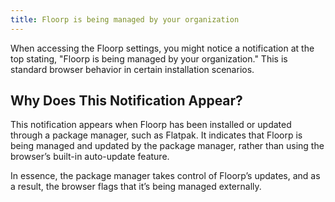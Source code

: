```yaml
---
title: Floorp is being managed by your organization
---
```



When accessing the Floorp settings, you might notice a notification at the top stating, "Floorp is being managed by your organization." This is standard browser behavior in certain installation scenarios.

## Why Does This Notification Appear?
This notification appears when Floorp has been installed or updated through a package manager, such as Flatpak. It indicates that Floorp is being managed and updated by the package manager, rather than using the browser’s built-in auto-update feature.

In essence, the package manager takes control of Floorp’s updates, and as a result, the browser flags that it’s being managed externally.

<Support />
